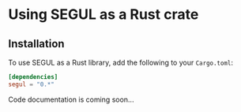 # Using SEGUL as a Rust crate

## Installation

To use SEGUL as a Rust library, add the following to your `Cargo.toml`:

```toml
[dependencies]
segul = "0.*"
```

Code documentation is coming soon...
